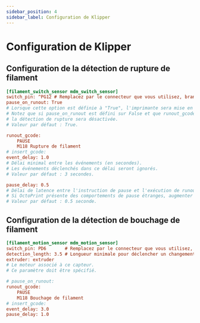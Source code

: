 ```yaml
---
sidebar_position: 4
sidebar_label: Configuration de Klipper
---
```


# Configuration de Klipper

## Configuration de la détection de rupture de filament

```cfg
[filament_switch_sensor mdm_switch_sensor]
switch_pin: ^PG12 # Remplacez par le connecteur que vous utilisez, branché sur le connecteur de détection de rupture
pause_on_runout: True
# Lorsque cette option est définie à "True", l'imprimante sera mise en pause dès qu'une rupture est détectée.
# Notez que si pause_on_runout est défini sur False et que runout_gcode n'est pas spécifié,
# la détection de rupture sera désactivée.
# Valeur par défaut : True.

runout_gcode:
    PAUSE
    M118 Rupture de filament
# insert_gcode:
event_delay: 1.0
# Délai minimal entre les événements (en secondes).
# Les événements déclenchés dans ce délai seront ignorés.
# Valeur par défaut : 3 secondes.

pause_delay: 0.5
# Délai de latence entre l'instruction de pause et l'exécution de runout_gcode, en secondes.
# Si OctoPrint présente des comportements de pause étranges, augmenter ce délai peut améliorer la fiabilité.
# Valeur par défaut : 0.5 seconde.

```

## Configuration de la détection de bouchage de filament

```cfg
[filament_motion_sensor mdm_motion_sensor]
switch_pin: PD6       # Remplacez par le connecteur que vous utilisez, branché sur le connecteur de détection de bouchage
detection_length: 3.5 # Longueur minimale pour déclencher un changement d'état du connecteur switch_pin.
extruder: extruder
# Le moteur associé à ce capteur.
# Ce paramètre doit être spécifié.

# pause_on_runout:
runout_gcode:
    PAUSE
    M118 Bouchage de filament
# insert_gcode:
event_delay: 3.0
pause_delay: 1.0

```
